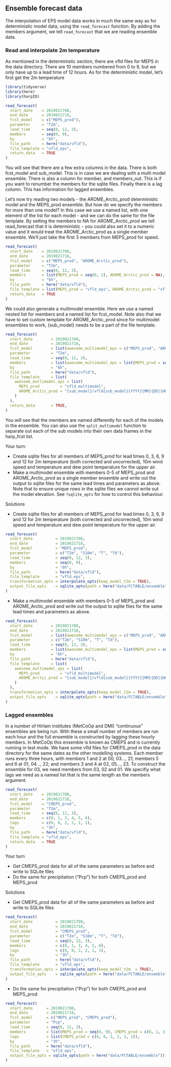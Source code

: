 ## Ensemble forecast data
The interpolation of EPS model data works in much the same way as for deterministic model data, using the `read_forecast` function. By adding the members argument, we tell `read_forecast` that we are reading ensemble data. 


### Read and interpolate 2m temperature
As mentioned in the deterministic section, there are vfld files for MEPS in the data directory. There are 10 members numbered from 0 to 9, but we only have up to a lead time of 12 hours. As for the deterministic model, let's first get the 2m temperature
```r
library(tidyverse)
library(here)
library(harpIO)

read_forecast(
  start_date    = 2019021700,           
  end_date      = 2019021718,           
  fcst_model    = c("MEPS_prod"),  
  parameter     = "T2m",                
  lead_time     = seq(0, 12, 3), 
  members       = seq(0, 9), 
  by            = "6h",                
  file_path     = here("data/vfld"),    
  file_template = "vfld_eps",
  return_data   = TRUE                  
)
```

You will see that there are a few extra columns in the data. There is both fcst_model and sub_model. This is in case we are dealing with a multi model ensemble. There is also a column for member, and members_out. This is if you want to renumber the members for the sqlite files. Finally there is a lag column. This has information for lagged ensembles. 

Let's now try reading two models - the AROME_Arctic_prod deterministic model and the MEPS_prod ensemble. But how do we specify the members for more than one model? In this case we use a named list, with one element of the list for each model - and we can do the same for the file template. By setting the members to NA for AROME_Arctic_prod we tell read_forecast that it is deterministic - you could also set it to a numeric value and it would treat the AROME_Arctic_prod as a single member ensemble. We'll just take the first 3 members from MEPS_prod for speed. 
```r
read_forecast(
  start_date    = 2019021700,           
  end_date      = 2019021718,           
  fcst_model    = c("MEPS_prod", "AROME_Arctic_prod"),  
  parameter     = "T2m",                
  lead_time     = seq(0, 12, 3), 
  members       = list(MEPS_prod = seq(0, 2), AROME_Arctic_prod = NA), 
  by            = "6h",                
  file_path     = here("data/vfld"),    
  file_template = list(MEPS_prod = "vfld_eps", AROME_Arctic_prod = "vfld"),
  return_data   = TRUE                  
)
```

We could also generate a multimodel ensemble. Here we use a named nested list for members and a named list for fcst_model. Note also that we have to set custom template for AROME_Arctic_prod since for multimodel ensembles to work, {sub_model} needs to be a part of the file template. 
```r
read_forecast(
  start_date        = 2019021700,           
  end_date          = 2019021718,           
  fcst_model        = list(awesome_multimodel_eps = c("MEPS_prod", "AROME_Arctic_prod")),  
  parameter         = "T2m",                
  lead_time         = seq(0, 12, 3), 
  members           = list(awesome_multimodel_eps = list(MEPS_prod = seq(0, 2), AROME_Arctic_prod = 0)), 
  by                = "6h",                
  file_path         = here("data/vfld"),    
  file_template     = list(
    awesome_mutlimodel_eps = list(
      MEPS_prod         = "vfld_multimodel", 
      AROME_Arctic_prod = "{sub_model}/vfld{sub_model}{YYYY}{MM}{DD}{HH}{LDT2}"
    )
  ),
  return_data       = TRUE, 
)
```

You will see that the members are named differently for each of the models in the ensemble. You can also use the `split_multimodel` function to separate out each of the sub models into their own data frames in the harp_fcst list. 

Your turn:

* Create sqlite files for all members of MEPS_prod for lead times 0, 3, 6, 9 and 12 for 2m temperature (both corrected and uncorrected), 10m wind speed and temperature and dew point temperature for the upper air.
* Make a multimodel ensemble with members 0-5 of MEPS_prod and AROME_Arctic_prod as a single member ensemble and write out the output to sqlite files for the same lead times and parameters as above. Note that to ensure unique rows in the sqlite files we cannot write out the model elevation. See `?sqlite_opts` for how to control this behaviour.

Solutions

* Create sqlite files for all members of MEPS_prod for lead times 0, 3, 6, 9 and 12 for 2m temperature (both corrected and uncorrected), 10m wind speed and temperature and dew point temperature for the upper air.
```r
read_forecast(
  start_date          = 2019021700,           
  end_date            = 2019021718,           
  fcst_model          = "MEPS_prod",  
  parameter           = c("T2m", "S10m", "T", "Td"),                
  lead_time           = seq(0, 12, 3), 
  members             = seq(0, 9), 
  by                  = "6h",                
  file_path           = here("data/vfld"),    
  file_template       = "vfld_eps",
  transformation_opts = interpolate_opts(keep_model_t2m = TRUE),
  output_file_opts    = sqlite_opts(path = here("data/FCTABLE/ensemble"))
)
```

* Make a multimodel ensemble with members 0-5 of MEPS_prod and AROME_Arctic_prod and write out the output to sqlite files for the same lead times and parameters as above.
```r
read_forecast(
  start_date        = 2019021700,           
  end_date          = 2019021718,           
  fcst_model        = list(awesome_multimodel_eps = c("MEPS_prod", "AROME_Arctic_prod")),  
  parameter         = c("T2m", "S10m", "T", "Td"),                
  lead_time         = seq(0, 12, 3), 
  members           = list(awesome_multimodel_eps = list(MEPS_prod = seq(0, 2), AROME_Arctic_prod = 0)), 
  by                = "6h",                
  file_path         = here("data/vfld"),    
  file_template     = list(
    awesome_multimodel_eps = list(
      MEPS_prod         = "vfld_multimodel",
      AROME_Arctic_prod = "{sub_model}/vfld{sub_model}{YYYY}{MM}{DD}{HH}{LDT2}"
    )
  ),
  transformation_opts = interpolate_opts(keep_model_t2m = TRUE),
  output_file_opts    = sqlite_opts(path = here("data/FCTABLE/ensemble"), remove_model_elev = TRUE)
)
```


### Lagged ensembles
In a number of Hirlam institutes (MetCoOp and DMI) "continuous" ensembles are being run. With these a small number of members are run each hour and the full ensemble is constructed by lagging these hourly members. In MetCoOp this ensemble is known as CMEPS and is currently running in test mode. We have some vfld files for CMEPS_prod in the data directory for the same dates as the other modelling systems. Each member runs every three hours, with members 1 and 2 at 00, 03..., 21; members 5 and 6 at 01, 04..., 22; and members 3 and 4 at 02, 05..., 23. To construct the ensemble for 03, we need members from 03, 02 and 01. We specifiy what lags we need as a named list that is the same length as the members argument.
```r
read_forecast(
  start_date    = 2019021700,           
  end_date      = 2019021718,           
  fcst_model    = "CMEPS_prod", 
  parameter     = "T2m",                
  lead_time     = seq(0, 12, 3), 
  members       = c(0, 1, 3, 4, 5, 6),
  lags          = c(0, 0, 2, 2, 1, 1),
  by            = "3h",                
  file_path     = here("data/vfld"),    
  file_template = "vfld_eps",
  return_data   = TRUE                  
)
```

Your turn

* Get CMEPS_prod data for all of the same parameters as before and write to SQLite files 
* Do the same for precipitation ("Pcp") for both CMEPS_prod and MEPS_prod

Solutions

* Get CMEPS_prod data for all of the same parameters as before and write to SQLite files 
```r
read_forecast(
  start_date          = 2019021700,           
  end_date            = 2019021718,           
  fcst_model          = "CMEPS_prod", 
  parameter           = c("T2m", "S10m", "T", "Td"),                 
  lead_time           = seq(0, 12, 3), 
  members             = c(0, 1, 3, 4, 5, 6),
  lags                = c(0, 0, 2, 2, 1, 1),
  by                  = "3h",                
  file_path           = here("data/vfld"),    
  file_template       = "vfld_eps",
  transformation_opts = interpolate_opts(keep_model_t2m  = TRUE),
  output_file_opts    = sqlite_opts(path = here("data/FCTABLE/ensemble"))
)
```

 
* Do the same for precipitation ("Pcp") for both CMEPS_prod and MEPS_prod
```r
read_forecast(
  start_date      = 2019021700,           
  end_date        = 2019021718,           
  fcst_model      = c("MEPS_prod", "CMEPS_prod"), 
  parameter       = "Pcp",                 
  lead_time       = seq(0, 12, 3), 
  members         = list(MEPS_prod = seq(0, 9), CMEPS_prod = c(0, 1, 3, 4, 5, 6)),
  lags            = list(CMEPS_prod = c(0, 0, 2, 2, 1, 1)),
  by              = "3h",                
  file_path       = here("data/vfld"),    
  file_template   = "vfld_eps",
  output_file_opts = sqlite_opts(path = here("data/FCTABLE/ensemble")), 
)
```

